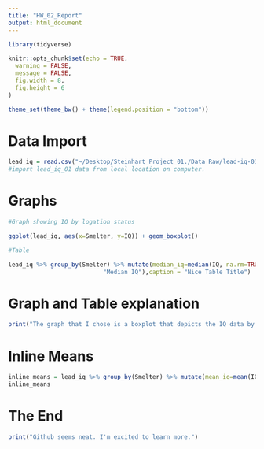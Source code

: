 ```yaml
---
title: "HW_02_Report"
output: html_document
---
```


```r
library(tidyverse)

knitr::opts_chunk$set(echo = TRUE,
  warning = FALSE,
  message = FALSE,
  fig.width = 8,
  fig.height = 6
)

theme_set(theme_bw() + theme(legend.position = "bottom"))
```

# Data Import
```r
lead_iq = read.csv("~/Desktop/Steinhart_Project_01./Data Raw/lead-iq-01.csv")
#import lead_iq_01 data from local location on computer. 

```

# Graphs

```r
#Graph showing IQ by logation status

ggplot(lead_iq, aes(x=Smelter, y=IQ)) + geom_boxplot()

#Table

lead_iq %>% group_by(Smelter) %>% mutate(median_iq=median(IQ, na.rm=TRUE)) %>%  select(median_iq) %>% unique() %>% knitr::kable(., col.names = c("Smelter",
                           "Median IQ"),caption = "Nice Table Title") 
```

# Graph and Table explanation

```r
print("The graph that I chose is a boxplot that depicts the IQ data by the variable, Smelter, which consists of two categories: far and near. From the boxplot, we can see that the far category has a few outliers but one clear outlier that is not an accurate representation of an individual's IQ. An IQ of 131 or greater is considered very superior (https://www.healthline.com/health/what-is-considered-a-high-iq#whats-a-high-iq). Thus, an IQ of 1000 is likely a data entry error or some other type of error. The table is a simple representation of the median of IQ for each category. The median of the far smelter is 93 and the mean of the near smelter is about 88.") 
```

# Inline Means

```r
inline_means = lead_iq %>% group_by(Smelter) %>% mutate(mean_iq=mean(IQ, na.rm=TRUE)) %>% select(mean_iq) %>% unique()
inline_means

```

# The End

```r
print("Github seems neat. I'm excited to learn more.")
```

